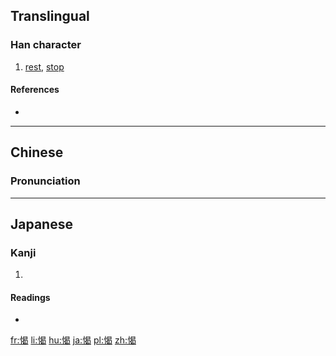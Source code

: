 ==Translingual==

===Han character===
{{Han char|rn=61|rad=心|as=09|sn=12|four=9602<sub>7</sub>|canj=心日心女 (PAPV)|ids=⿰[[忄]][[曷]]}}

# [[rest]], [[stop]]

====References====
* {{Han ref|kx=0394.350|dkj=10933|dj=0731.120|hdz=42328.030|uh=6112|ud=24850|bh=B474|bd=46196}}

----

==Chinese==
{{zh-hanzi-box|[[愒]]}}

===Pronunciation===
{{zh-pron
|m=kài
|c=kai3,koi3
|mc=y
|oc=y
|ma=
|cat=v
}}

----

==Japanese==

===Kanji===
{{ja-kanji|grade=|rs=心09}}

# {{defn|lang=ja|sort=心09}}

====Readings====
* {{ja-readings|on=[[けい]] (kei), [[けつ]] (ketsu), [[けち]] (kechi), [[かい]] (kai)|kun=[[いこう]] (ikou)}}

[[fr:愒]]
[[li:愒]]
[[hu:愒]]
[[ja:愒]]
[[pl:愒]]
[[zh:愒]]